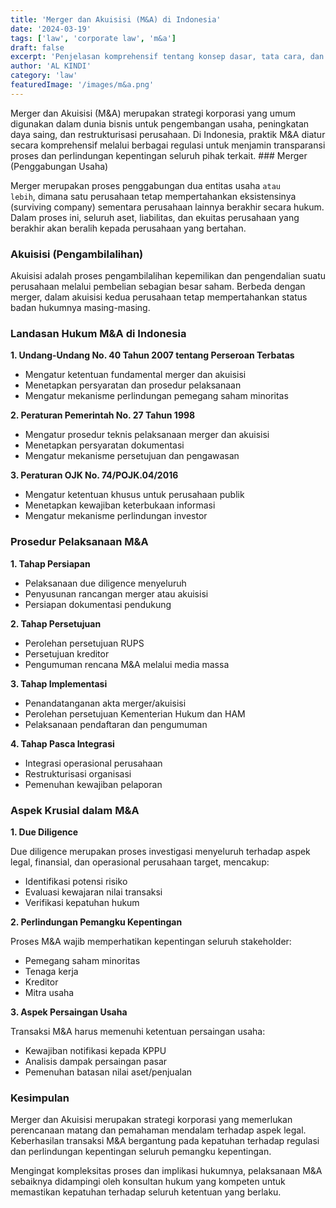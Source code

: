 ```yaml
---
title: 'Merger dan Akuisisi (M&A) di Indonesia'
date: '2024-03-19'
tags: ['law', 'corporate law', 'm&a']
draft: false
excerpt: 'Penjelasan komprehensif tentang konsep dasar, tata cara, dan landasan hukum merger dan akuisisi (M&A) di Indonesia'
author: 'AL KINDI'
category: 'law'
featuredImage: '/images/m&a.png'
---
```


<Introduction>
  Merger dan Akuisisi (M&A) merupakan strategi korporasi yang umum digunakan
  dalam dunia bisnis untuk pengembangan usaha, peningkatan daya saing, dan
  restrukturisasi perusahaan. Di Indonesia, praktik M&A diatur secara
  komprehensif melalui berbagai regulasi untuk menjamin transparansi proses dan
  perlindungan kepentingan seluruh pihak terkait.
</Introduction>
### Merger (Penggabungan Usaha)

Merger merupakan proses penggabungan dua entitas usaha <code>atau lebih</code>, dimana satu perusahaan tetap mempertahankan eksistensinya (surviving company) sementara perusahaan lainnya berakhir secara hukum. Dalam proses ini, seluruh aset, liabilitas, dan ekuitas perusahaan yang berakhir akan beralih kepada perusahaan yang bertahan.

### Akuisisi (Pengambilalihan)

Akuisisi adalah proses pengambilalihan kepemilikan dan pengendalian suatu perusahaan melalui pembelian sebagian besar saham. Berbeda dengan merger, dalam akuisisi kedua perusahaan tetap mempertahankan status badan hukumnya masing-masing.

### Landasan Hukum M&A di Indonesia

**1. Undang-Undang No. 40 Tahun 2007 tentang Perseroan Terbatas**

- Mengatur ketentuan fundamental merger dan akuisisi
- Menetapkan persyaratan dan prosedur pelaksanaan
- Mengatur mekanisme perlindungan pemegang saham minoritas

**2. Peraturan Pemerintah No. 27 Tahun 1998**

- Mengatur prosedur teknis pelaksanaan merger dan akuisisi
- Menetapkan persyaratan dokumentasi
- Mengatur mekanisme persetujuan dan pengawasan

**3. Peraturan OJK No. 74/POJK.04/2016**

- Mengatur ketentuan khusus untuk perusahaan publik
- Menetapkan kewajiban keterbukaan informasi
- Mengatur mekanisme perlindungan investor

### Prosedur Pelaksanaan M&A

**1. Tahap Persiapan**

- Pelaksanaan due diligence menyeluruh
- Penyusunan rancangan merger atau akuisisi
- Persiapan dokumentasi pendukung

**2. Tahap Persetujuan**

- Perolehan persetujuan RUPS
- Persetujuan kreditor
- Pengumuman rencana M&A melalui media massa

**3. Tahap Implementasi**

- Penandatanganan akta merger/akuisisi
- Perolehan persetujuan Kementerian Hukum dan HAM
- Pelaksanaan pendaftaran dan pengumuman

**4. Tahap Pasca Integrasi**

- Integrasi operasional perusahaan
- Restrukturisasi organisasi
- Pemenuhan kewajiban pelaporan

### Aspek Krusial dalam M&A

**1. Due Diligence**

Due diligence merupakan proses investigasi menyeluruh terhadap aspek legal, finansial, dan operasional perusahaan target, mencakup:

- Identifikasi potensi risiko
- Evaluasi kewajaran nilai transaksi
- Verifikasi kepatuhan hukum

**2. Perlindungan Pemangku Kepentingan**

Proses M&A wajib memperhatikan kepentingan seluruh stakeholder:

- Pemegang saham minoritas
- Tenaga kerja
- Kreditor
- Mitra usaha

**3. Aspek Persaingan Usaha**

Transaksi M&A harus memenuhi ketentuan persaingan usaha:

- Kewajiban notifikasi kepada KPPU
- Analisis dampak persaingan pasar
- Pemenuhan batasan nilai aset/penjualan

### Kesimpulan

Merger dan Akuisisi merupakan strategi korporasi yang memerlukan perencanaan matang dan pemahaman mendalam terhadap aspek legal. Keberhasilan transaksi M&A bergantung pada kepatuhan terhadap regulasi dan perlindungan kepentingan seluruh pemangku kepentingan.

Mengingat kompleksitas proses dan implikasi hukumnya, pelaksanaan M&A sebaiknya didampingi oleh konsultan hukum yang kompeten untuk memastikan kepatuhan terhadap seluruh ketentuan yang berlaku.

```

```
